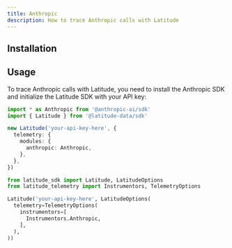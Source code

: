 ```yaml
---
title: Anthropic
description: How to trace Anthropic calls with Latitude
---
```


## Installation


<Installation />

## Usage

To trace Anthropic calls with Latitude, you need to install the Anthropic SDK
and initialize the Latitude SDK with your API key:

<CodeGroup>

```typescript Javascript
import * as Anthropic from '@anthropic-ai/sdk'
import { Latitude } from '@latitude-data/sdk'

new Latitude('your-api-key-here', {
  telemetry: {
    modules: {
      anthropic: Anthropic,
    },
  },
})
```

```python Python
from latitude_sdk import Latitude, LatitudeOptions
from latitude_telemetry import Instrumentors, TelemetryOptions

Latitude('your-api-key-here', LatitudeOptions(
  telemetry=TelemetryOptions(
    instrumentors=[
      Instrumentors.Anthropic,
    ],
  ),
))
```

</CodeGroup>
